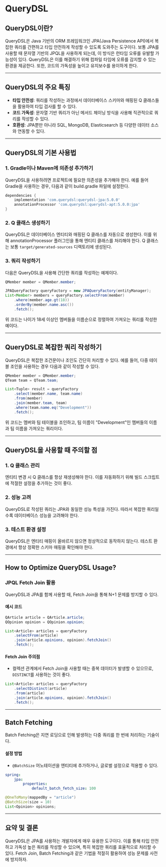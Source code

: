 # QueryDSL
## QueryDSL이란?
QueryDSL은 Java 기반의 ORM 프레임워크인 JPA(Java Persistence API)에서 복잡한 쿼리를 간편하고 타입 안전하게 작성할 수 있도록 도와주는 도구이다. 보통 JPA를 사용할 때 문자열 기반의 JPQL을 사용하게 되는데, 이 방식은 런타임 오류를 유발할 가능성이 있다. QueryDSL은 이를 해결하기 위해 컴파일 타임에 오류를 감지할 수 있는 환경을 제공한다. 또한, 코드의 가독성을 높이고 유지보수를 용이하게 한다.

---

## QueryDSL의 주요 특징
- **타입 안전성**: 쿼리를 작성하는 과정에서 데이터베이스 스키마와 매핑된 Q 클래스들을 활용하여 타입 검사를 할 수 있다.
- **코드 가독성**: 문자열 기반 쿼리가 아닌 메서드 체이닝 방식을 사용해 직관적으로 쿼리를 작성할 수 있다.
- **호환성**: JPA뿐만 아니라 SQL, MongoDB, Elasticsearch 등 다양한 데이터 소스와 연동할 수 있다.

---

## QueryDSL의 기본 사용법

### 1. Gradle이나 Maven에 의존성 추가하기
QueryDSL을 사용하려면 프로젝트에 필요한 의존성을 추가해야 한다. 예를 들어 Gradle을 사용하는 경우, 다음과 같이 build.gradle 파일에 설정한다.

```groovy
dependencies {
    implementation 'com.querydsl:querydsl-jpa:5.0.0'
    annotationProcessor 'com.querydsl:querydsl-apt:5.0.0:jpa'
}
```

### 2. Q 클래스 생성하기
QueryDSL은 데이터베이스 엔티티와 매핑된 Q 클래스를 자동으로 생성한다. 이를 위해 annotationProcessor 플러그인을 통해 엔티티 클래스를 처리해야 한다. Q 클래스는 보통 `target/generated-sources` 디렉토리에 생성된다.

### 3. 쿼리 작성하기
다음은 QueryDSL을 사용해 간단한 쿼리를 작성하는 예제이다.

```java
QMember member = QMember.member;

JPAQueryFactory queryFactory = new JPAQueryFactory(entityManager);
List<Member> members = queryFactory.selectFrom(member)
    .where(member.age.gt(18))
    .orderBy(member.name.asc())
    .fetch();
```

위 코드는 나이가 18세 이상인 멤버들을 이름순으로 정렬하여 가져오는 쿼리를 작성한 예이다.

---

## QueryDSL로 복잡한 쿼리 작성하기

QueryDSL은 복잡한 조건문이나 조인도 간단히 처리할 수 있다. 예를 들어, 다중 테이블 조인을 사용하는 경우 다음과 같이 작성할 수 있다.

```java
QMember member = QMember.member;
QTeam team = QTeam.team;

List<Tuple> result = queryFactory
    .select(member.name, team.name)
    .from(member)
    .join(member.team, team)
    .where(team.name.eq("Development"))
    .fetch();
```

위 코드는 멤버와 팀 테이블을 조인하고, 팀 이름이 "Development"인 멤버들의 이름과 팀 이름을 가져오는 쿼리이다.

---

## QueryDSL을 사용할 때 주의할 점

### 1. Q 클래스 관리
엔티티 변경 시 Q 클래스를 항상 재생성해야 한다. 이를 자동화하기 위해 빌드 스크립트에 적절한 설정을 추가하는 것이 좋다.

### 2. 성능 고려
QueryDSL로 작성된 쿼리는 JPA와 동일한 성능 특성을 가진다. 따라서 복잡한 쿼리일수록 데이터베이스 성능을 고려해야 한다.

### 3. 테스트 환경 설정
QueryDSL은 엔티티 매핑이 올바르지 않으면 정상적으로 동작하지 않는다. 테스트 환경에서 항상 정확한 스키마 매핑을 확인해야 한다.

---

## How to Optimize QueryDSL Usage?

### JPQL Fetch Join 활용
QueryDSL과 JPA를 함께 사용할 때, Fetch Join을 통해 N+1 문제를 방지할 수 있다.

#### 예시 코드
```java
QArticle article = QArticle.article;
QOpinion opinion = QOpinion.opinion;

List<Article> articles = queryFactory
    .selectFrom(article)
    .join(article.opinions, opinion).fetchJoin()
    .fetch();
```

#### Fetch Join 주의점
- 컬렉션 관계에서 Fetch Join을 사용할 때는 중복 데이터가 발생할 수 있으므로, `DISTINCT`를 사용하는 것이 좋다.

```java
List<Article> articles = queryFactory
    .selectDistinct(article)
    .from(article)
    .join(article.opinions, opinion).fetchJoin()
    .fetch();
```

---

## Batch Fetching

Batch Fetching은 지연 로딩으로 인해 발생하는 다중 쿼리를 한 번에 처리하는 기술이다.

#### 설정 방법
- `@BatchSize` 어노테이션을 엔티티에 추가하거나, 글로벌 설정으로 적용할 수 있다.

```yaml
spring:
    jpa:
        properties:
            default_batch_fetch_size: 100
```

```java
@OneToMany(mappedBy = "article")
@BatchSize(size = 10)
List<Opinion> opinions;
```

---

## 요약 및 결론
QueryDSL은 JPA를 사용하는 개발자에게 매우 유용한 도구이다. 이를 통해 타입 안전하고 가독성 높은 쿼리를 작성할 수 있으며, 특히 복잡한 쿼리를 효율적으로 처리할 수 있다. Fetch Join, Batch Fetching과 같은 기법을 적절히 활용하여 성능 문제를 사전에 방지하자.

